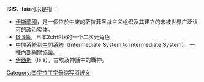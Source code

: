 '''ISIS'''、'''Isis'''可以是指：
* [[伊斯蘭國|伊斯蘭國]]，是一個位於中東的萨拉菲圣战主义组织及其建立的未被世界广泛认可的政治实体。
* [[ISIS醬|ISIS醬]]，日本2ch论坛的一个二次元角色
* [[中間系統到中間系統|中間系統到中間系統]]（'''I'''ntermediate '''S'''ystem to '''I'''ntermediate '''S'''ystem），一種內部網關協議。
*[[伊西斯|伊西斯]]（Isis），古埃及神話中的戰神。
{{消歧義}}

[[Category:四字拉丁字母缩写消歧义|Category:四字拉丁字母缩写消歧义]]